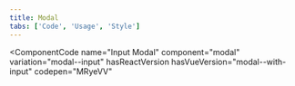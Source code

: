 ```yaml
---
title: Modal
tabs: ['Code', 'Usage', 'Style']
---
```


<ComponentCode
  name="Transactional Modal"
  component="modal"
  variation="modal"
  hasReactVersion
  hasVueVersion="modal--buttons"
  codepen="QPNEOv"
/>
<ComponentCode
  name="Passive Modal"
  component="modal"
  variation="modal--nofooter"
  hasReactVersion
  hasVueVersion="modal--default"
  codepen="bJpeag"
/>
<ComponentCode
  name="Danger Modal"
  component="modal"
  variation="modal--danger"
  hasReactVersion
  hasVueVersion="modal--danger"
  codepen="YMqWaK"
/>

<ComponentCode
  name="Input Modal"
  component="modal"
  variation="modal--input"
  hasReactVersion
  hasVueVersion="modal--with-input"
  codepen="MRyeVV"
  >
</ComponentCode>
<ComponentDocs component="modal"></ComponentDocs>
